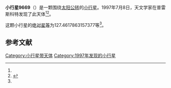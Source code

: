 {{Infobox planet
| bgcolour = #FFFFC0
| name = 9669 Symmetria
| symbol = 
| image = 
| caption = 
| discovery = yes
| discovery_ref = 
| discoverer = {{link-en|保罗·G·康宝|Paul G. Comba}}
| discovery_site = [[普雷斯科特|普雷斯科特]] 
| discovered = 1997年7月8日
| designations = yes
| mp_name = 
| named_after = 
| alt_names = 1997 NC3/ 1981 WF8 / 1986 RD9 / 1995 FJ21 / 1996 LY5
| mp_category = [[外小行星带|外小行星带]]
| orbit_ref = <ref name="a">[http://ssd.jpl.nasa.gov/sbdb.cgi?sstr=9669 9669 Symmetria] {{Wayback|url=http://ssd.jpl.nasa.gov/sbdb.cgi?sstr=9669 |date=20140922171428 }}，小行星數據庫瀏覽器（JPL Small-Body Database Browser）－[[美国国家航空航天局|美国国家航空航天局]]喷气推进实验室</ref>
| epoch = 2456400.5 (2013年4月18日更新)
| aphelion = {{convert|3.825127749172981|AU|km|3|abbr=on|lk=out}}
| perihelion = {{convert|2.614502751255104|AU|km|3|abbr=on}}
| semimajor = {{convert|3.219815250214042|AU|km|3|abbr=on}}
| eccentricity = 0.187996035
| period = 2110.303195 [[日|日]]<br />5.78[[儒略年|儒略年]]
| avg_speed = 
| inclination = .4405908153314371
| asc_node = 267.9159197485945
| mean_anomaly = 
| arg_peri = 127.4617863157377
| satellites = 
| physical_characteristics = yes
| dimensions = 
| mass = 
| density = 
| surface_grav = 
| escape_velocity = 
| sidereal_day = 
| axial_tilt = 
| pole_ecliptic_lat = 
| pole_ecliptic_lon = 
| albedo = 
| temperatures= 
| temp_name1 = 
| mean_temp_1 = 
| max_temp_1 = 
| temp_name2 = 
| max_temp_2 = 
| spectral_type = 
| abs_magnitude = 127.4617863157377
}}

'''小行星9669'''（{{lang-en|9669 Symmetria}}）是一颗围绕[[太阳|太阳]][[公转|公转]]的[[小行星|小行星]]。1997年7月8日，天文学家{{link-en|保罗·G·康宝|Paul G. Comba}}在普雷斯科特发现了此天体<ref name="a" /><ref>{{cite news|title=小行星列表|url=http://cfa-www.harvard.edu/iau/lists/NumberedMPs.txt|accessdate=2013-07-08|newspaper=哈佛大学|archive-date=2008-05-17|archive-url=https://web.archive.org/web/20080517010638/http://cfa-www.harvard.edu/iau/lists/NumberedMPs.txt|dead-url=no}}</ref>。

这颗小行星的[[绝对星等|绝对星等]]为127.4617863157377等<ref name="a" />。

==参考文献==
{{reflist}}
{{Minor Planet Number|[[小行星9668|小行星9668]]|[[小行星9670|小行星9670]]}}

{{小天体}}

[[Category:小行星带天体|Category:小行星带天体]]
[[Category:1997年发现的小行星|Category:1997年发现的小行星]]

{{asteroid-stub}}